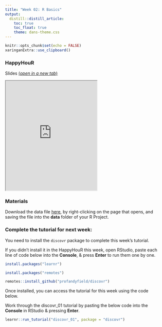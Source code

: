 ```yaml
---
title: "Week 02: R Basics"
output:
  distill::distill_article:
    toc: true
    toc_float: true
    theme: dans-theme.css
---
```


```r
knitr::opts_chunk$set(echo = FALSE)
xaringanExtra::use_clipboard()
```


### HappyHouR 

Slides [(*open in a new tab*)](https://fundrmentals.netlify.app/week_02/index.html){target="_blank"}

<iframe id="inlineFrameExample"
    title="Inline Frame Example"
    height="360"
    src="https://fundrmentals.netlify.app/week_02/index.html">
</iframe>


### Materials

Download the data file [here](https://raw.githubusercontent.com/de84sussex/sussex_fundrmentals/master/docs/empathy_data.csv), by right-clicking on the page that opens, and saving the file into the **data** folder of your R Project. 


### Complete the tutorial for next week: 

You need to install the `discovr` package to complete this week's tutorial.

If you didn't install it in the HappyHouR this week, open RStudio, paste each line of code below into the **Console**, & press **Enter** to run them one by one. 

```r
install.packages("learnr")
```

```r
install.packages("remotes")
```

```r
remotes::install_github("profandyfield/discovr")
```

Once installed, you can access the tutorial for this week using the code below.

:::ojtask

Work through the discovr_01 tutorial by pasting the below code into the **Console** in RStudio & pressing **Enter**.

```r

learnr::run_tutorial("discovr_01", package = "discovr")

```

:::

<br>


